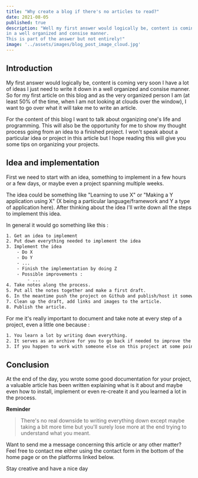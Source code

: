 ```yaml
---
title: "Why create a blog if there's no articles to read?"
date: 2021-08-05
published: true
description: "Well my first answer would logically be, content is coming very soon I have a lot of ideas I just need to write it down
in a well organized and consise manner.
This is part of the answer but not entirely!"
image: '../assets/images/blog_post_image_cloud.jpg'
---
```



## Introduction

My first answer would logically be, content is coming very soon I have a lot of ideas I just need to write it down in a well organized and consise manner.
So for my first article on this blog and as the very organized person I am (at least 50% of the time, when I am not looking at clouds over the window), I want to go over what
it will take me to write an article.  

For the content of this blog I want to talk about organizing one's life and programming.
This will also be the opportunity for me to show my thought process going from an idea to a finished project.
I won't speak about a particular idea or project in this article but I hope reading this will give you some tips on organizing your projects.

## Idea and implementation

First we need to start with an idea, something to implement in a few hours or a few days, or maybe even a project spanning multiple weeks.

The idea could be something like "Learning to use X" or "Making a Y application using X" (X being a particular language/framework and Y a type of application here).
After thinking about the idea I'll write down all the steps to implement this idea.

In general it would go something like this :
```bash
1. Get an idea to implement
2. Put down everything needed to implement the idea
3. Implement the idea 
    - Do X
    - Do Y
    - ...
    - Finish the implementation by doing Z 
    - Possible improvements : 
        - ...
4. Take notes along the process.
5. Put all the notes together and make a first draft.
6. In the meantime push the project on Github and publish/host it somewhere (if needed/possible)
7. Clean up the draft, add links and images to the article.
8. Publish the article.
```

For me it's really important to document and take note at every step of a project, even a little one because :
```bash
1. You learn a lot by writing down everything.
2. It serves as an archive for you to go back if needed to improve the project or even work on another one using similar elements.
3. If you happen to work with someone else on this project at some point it will be way easier for your counterpart to get up to speed.
```

## Conclusion

At the end of the day, you wrote some good documentation for your project, a valuable article has been written explaining what is it about and maybe even how to install, implement or even re-create it and you learned a lot in the process.

**Reminder** 
> There's no real downside to writing everything down except maybe taking a bit more time but you'll surely lose more at the end trying to understand what you meant.


Want to send me a message concerning this article or any other matter? Feel free to contact me either using the contact form in the bottom of the home page or on the platforms linked below.

Stay creative and have a nice day 
